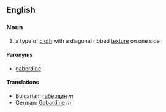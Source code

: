 ==English==

===Noun===

# a type of [[cloth]] with a diagonal ribbed [[texture]] on one side

====Paronyms====

*[[gaberdine]]

====Translations====

*Bulgarian: [[габердин]] ''m''
*German: [[Gabardine]] ''m''